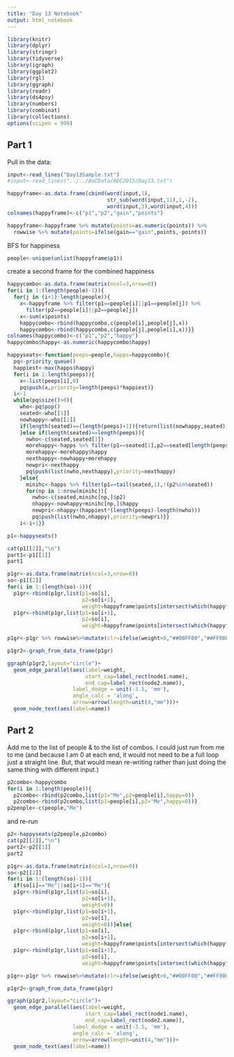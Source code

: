 ```yaml
---
title: "Day 13 Notebook"
output: html_notebook
---
```


```r
library(knitr)
library(dplyr)
library(stringr)
library(tidyverse)
library(igraph)
library(ggplot2)
library(rgl)
library(ggraph)
library(readr)
library(ds4psy)
library(numbers)
library(combinat)
library(collections)
options(scipen = 999)
```


## Part 1

Pull in the data:
```r
input<-read_lines("Day13Sample.txt")
#input<-read_lines("../../AoCData/AOC2015/Day13.txt")

happyframe<-as.data.frame(cbind(word(input,1),
                                str_sub(word(input,11),1,-2),
                                word(input,3),word(input,4)))
colnames(happyframe)<-c("p1","p2","gain","points")

happyframe<-happyframe %>% mutate(points=as.numeric(points)) %>%
  rowwise %>% mutate(points=ifelse(gain=="gain",points,-points))
```


BFS for happiness
```r
people<-unique(unlist(happyframe$p1))
```
create a second frame for the combined happiness

```r
happycombo<-as.data.frame(matrix(ncol=3,nrow=0))
for(i in 1:(length(people)-1)){
  for(j in (i+1):length(people)){
    x<-happyframe %>% filter(p1==people[i]||p1==people[j]) %>%
      filter(p2==people[i]||p2==people[j])
    x<-sum(x$points)
    happycombo<-rbind(happycombo,c(people[i],people[j],x))
    happycombo<-rbind(happycombo,c(people[j],people[i],x))}}
colnames(happycombo)<-c("p1","p2","happy")
happycombo$happy<-as.numeric(happycombo$happy)
```

```r
happyseats<-function(peeps=people,happs=happycombo){
  pq<-priority_queue()
  happiest<-max(happs$happy)
  for(i in 1:length(peeps)){
    x<-list(peeps[i],0)
    pq$push(x,priority=length(peeps)*happiest)}
  i<-1
  while(pq$size()>0){
    who<-pq$pop()
    seated<-who[[1]]
    nowhappy<-who[[2]]
    if(length(seated)==(length(peeps)+1)){return(list(nowhappy,seated))
    }else if(length(seated)==length(peeps)){
      nwho<-c(seated,seated[1])
      morehappy<-happs %>% filter(p1==seated[1],p2==seated[length(peeps)])
      morehappy<-morehappy$happy
      nexthappy<-nowhappy+morehappy
      newpri<-nexthappy
      pq$push(list(nwho,nexthappy),priority=nexthappy)
    }else{
      minihc<-happs %>% filter(p1==tail(seated,1),!(p2%in%seated))
      for(np in 1:nrow(minihc)){
        nwho<-c(seated,minihc[np,]$p2)
        nhappy<-nowhappy+minihc[np,]$happy
        newpri<-nhappy+(happiest*(length(peeps)-length(nwho)))
        pq$push(list(nwho,nhappy),priority=newpri)}}
    i<-i+1}} 

p1<-happyseats()
```

```r
cat(p1[[2]],"\n")
part1<-p1[[1]]
part1
```
```r
p1gr<-as.data.frame(matrix(ncol=3,nrow=0))
so<-p1[[2]]
for(i in 1:(length(so)-1)){
  p1gr<-rbind(p1gr,list(p1=so[i],
                        p2=so[i+1],
                        weight=happyframe$points[intersect(which(happyframe$p1==so[i]),which(happyframe$p2==so[i+1]))]))
  p1gr<-rbind(p1gr,list(p1=so[i+1],
                        p2=so[i],
                        weight=happyframe$points[intersect(which(happyframe$p1==so[i+1]),which(happyframe$p2==so[i]))]))}

p1gr<-p1gr %>% rowwise%>%mutate(clr=ifelse(weight>0,"##00FF00","##FF0000"))

p1gr2<-graph_from_data_frame(p1gr)
```


```r
ggraph(p1gr2,layout="circle")+
  geom_edge_parallel(aes(label=weight,
                         start_cap=label_rect(node1.name),
                         end_cap=label_rect(node2.name)),
                     label_dodge = unit(-3.5, 'mm'),
                     angle_calc = 'along',
                     arrow=arrow(length=unit(4,"mm")))+
  geom_node_text(aes(label=name))

```


## Part 2
Add me to the list of people & to the list of combos.  I could just run from me to me (and because I am 0 at each end, it would not need to be a full loop just a straight line.  But, that would mean re-writing rather than just doing the same thing with different input.)

```r
p2combo<-happycombo
for(i in 1:length(people)){
  p2combo<-rbind(p2combo,list(p1="Me",p2=people[i],happy=0))
  p2combo<-rbind(p2combo,list(p1=people[i],p2="Me",happy=0))}
p2people<-c(people,"Me")
```

and re-run
```r
p2<-happyseats(p2people,p2combo)
cat(p2[[2]],"\n")
part2<-p2[[1]]
part2
```

```r
p1gr<-as.data.frame(matrix(ncol=3,nrow=0))
so<-p2[[2]]
for(i in 1:(length(so)-1)){
  if(so[i]=="Me"||so[i+1]=="Me"){
  p1gr<-rbind(p1gr,list(p1=so[i],
                        p2=so[i+1],
                        weight=0))
  p1gr<-rbind(p1gr,list(p1=so[i+1],
                        p2=so[i],
                        weight=0))}else{
  p1gr<-rbind(p1gr,list(p1=so[i],
                        p2=so[i+1],
                        weight=happyframe$points[intersect(which(happyframe$p1==so[i]),which(happyframe$p2==so[i+1]))]))
  p1gr<-rbind(p1gr,list(p1=so[i+1],
                        p2=so[i],
                        weight=happyframe$points[intersect(which(happyframe$p1==so[i+1]),which(happyframe$p2==so[i]))]))}}

p1gr<-p1gr %>% rowwise%>%mutate(clr=ifelse(weight>0,"##00FF00","##FF0000"))

p1gr2<-graph_from_data_frame(p1gr)
```



```r
ggraph(p1gr2,layout="circle")+
  geom_edge_parallel(aes(label=weight,
                         start_cap=label_rect(node1.name),
                         end_cap=label_rect(node2.name)),
                     label_dodge = unit(-3.5, 'mm'),
                     angle_calc = 'along',
                     arrow=arrow(length=unit(4,"mm")))+
  geom_node_text(aes(label=name))

```

